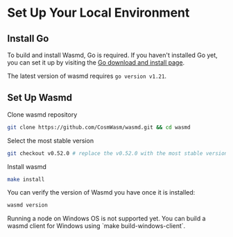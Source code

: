 
# Set Up Your Local Environment

## Install Go

To build and install Wasmd, Go is required. If you haven't installed Go yet, you can set it up by
visiting the [Go download and install page](https://go.dev/doc/install).

<Callout>The latest version of wasmd requires `go version v1.21`.</Callout>

## Set Up Wasmd

Clone wasmd repository

```sh
git clone https://github.com/CosmWasm/wasmd.git && cd wasmd
```

Select the most stable version

```sh
git checkout v0.52.0 # replace the v0.52.0 with the most stable version
```

Install wasmd

```sh
make install
```

You can verify the version of Wasmd you have once it is installed:

```sh
wasmd version
```

<Callout type="warning">
  Running a node on Windows OS is not supported yet. You can build a wasmd client for Windows using
  `make build-windows-client`.
</Callout>
